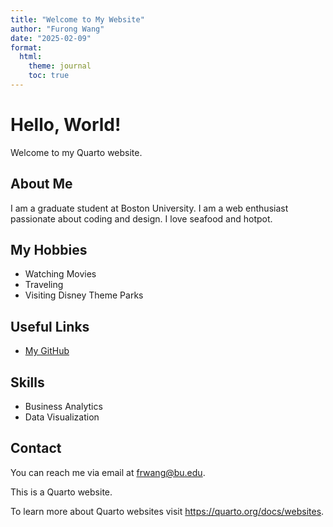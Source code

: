 ```yaml
---
title: "Welcome to My Website"
author: "Furong Wang"
date: "2025-02-09"
format:
  html:
    theme: journal
    toc: true
---
```

# Hello, World!  
Welcome to my Quarto website.  

## About Me
I am a graduate student at Boston University. I am a web enthusiast passionate about coding and design. I love seafood and hotpot.

## My Hobbies
- Watching Movies
- Traveling
- Visiting Disney Theme Parks

## Useful Links
- [My GitHub](https://github.com/frwang0919)

## Skills
- Business Analytics 
- Data Visualization

## Contact
You can reach me via email at [frwang@bu.edu](mailto:frwang@bu.edu).


This is a Quarto website.

To learn more about Quarto websites visit <https://quarto.org/docs/websites>.
